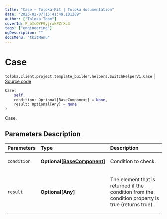 ```yaml
---
title: "Case — Toloka-Kit | Toloka documentation"
date: "2023-02-07T15:41:49.101289"
author: ["Toloka Team"]
coverId: F_bIcOYF9yjrxkPZrXc3
tags: ["engineering"]
ogDescription: ""
docsMenu: "tkitMenu"
---
```


# Case
`toloka.client.project.template_builder.helpers.SwitchHelperV1.Case` | [Source code](https://github.com/Toloka/toloka-kit/blob/v1.1.3/src/client/project/template_builder/helpers.py#L211)

```python
Case(
    self,
    condition: Optional[BaseComponent] = None,
    result: Optional[Any] = None
)
```

Case.

## Parameters Description

| Parameters | Type | Description |
| :----------| :----| :-----------|
`condition`|**Optional\[[BaseComponent](/docs/toloka-kit/reference/toloka.client.project.template_builder.base.BaseComponent)\]**|<p>Condition to check.</p>
`result`|**Optional\[Any\]**|<p>The element that is returned if the condition from the condition property is true (returns true).</p>
